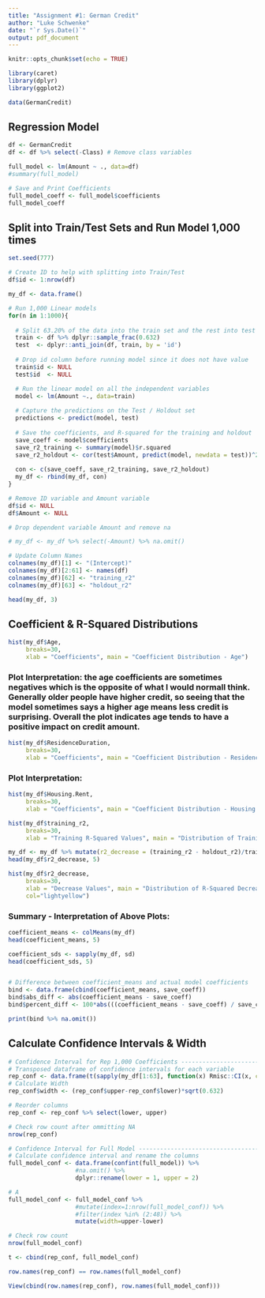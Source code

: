 ```yaml
---
title: "Assignment #1: German Credit"
author: "Luke Schwenke"
date: "`r Sys.Date()`"
output: pdf_document
---
```


```r
knitr::opts_chunk$set(echo = TRUE)

library(caret)
library(dplyr)
library(ggplot2)

data(GermanCredit)
```

## Regression Model

```r

df <- GermanCredit
df <- df %>% select(-Class) # Remove class variables

full_model <- lm(Amount ~ ., data=df)
#summary(full_model)

# Save and Print Coefficients
full_model_coeff <- full_model$coefficients
full_model_coeff

```

## Split into Train/Test Sets and Run Model 1,000 times

```r

set.seed(777)

# Create ID to help with splitting into Train/Test
df$id <- 1:nrow(df)

my_df <- data.frame()

# Run 1,000 Linear models
for(n in 1:1000){
  
  # Split 63.20% of the data into the train set and the rest into test
  train <- df %>% dplyr::sample_frac(0.632)
  test  <- dplyr::anti_join(df, train, by = 'id') 
  
  # Drop id column before running model since it does not have value
  train$id <- NULL
  test$id  <- NULL

  # Run the linear model on all the independent variables
  model <- lm(Amount ~., data=train)
  
  # Capture the predictions on the Test / Holdout set
  predictions <- predict(model, test)
  
  # Save the coefficients, and R-squared for the training and holdout
  save_coeff <- model$coefficients
  save_r2_training <- summary(model)$r.squared
  save_r2_holdout <- cor(test$Amount, predict(model, newdata = test))^2
  
  con <- c(save_coeff, save_r2_training, save_r2_holdout)
  my_df <- rbind(my_df, con)
}

# Remove ID variable and Amount variable
df$id <- NULL
df$Amount <- NULL

# Drop dependent variable Amount and remove na

# my_df <- my_df %>% select(-Amount) %>% na.omit()

# Update Column Names
colnames(my_df)[1] <- "(Intercept)"
colnames(my_df)[2:61] <- names(df)
colnames(my_df)[62] <- "training_r2"
colnames(my_df)[63] <- "holdout_r2"

head(my_df, 3)

```

## Coefficient & R-Squared Distributions

```r

hist(my_df$Age, 
     breaks=30,
     xlab = "Coefficients", main = "Coefficient Distribution - Age")

```

### Plot Interpretation: the age coefficients are sometimes negatives which is the opposite of what I would normall think. Generally older people have higher credit, so seeing that the model sometimes says a higher age means less credit is surprising. Overall the plot indicates age tends to have a positive impact on credit amount.

```r
hist(my_df$ResidenceDuration, 
     breaks=30,
     xlab = "Coefficients", main = "Coefficient Distribution - Residence Duration", col="lightblue")
```

### Plot Interpretation: 

```r
hist(my_df$Housing.Rent, 
     breaks=30,
     xlab = "Coefficients", main = "Coefficient Distribution - Housing Rent", col="lightgreen")
```

```r
hist(my_df$training_r2, 
     breaks=30,
     xlab = "Training R-Squared Values", main = "Distribution of Training R-Squared", col="pink")
```

```r
my_df <- my_df %>% mutate(r2_decrease = (training_r2 - holdout_r2)/training_r2)
head(my_df$r2_decrease, 5)

hist(my_df$r2_decrease, 
     breaks=30,
     xlab = "Decrease Values", main = "Distribution of R-Squared Decrease (Training vs. Holdout)",    
     col="lightyellow")

```

### Summary - Interpretation of Above Plots: 

```r

coefficient_means <- colMeans(my_df)
head(coefficient_means, 5)

coefficient_sds <- sapply(my_df, sd)
head(coefficient_sds, 5)


# Difference between coefficient_means and actual model coefficients
bind <- data.frame(cbind(coefficient_means, save_coeff))
bind$abs_diff <- abs(coefficient_means - save_coeff)
bind$percent_diff <- 100*abs(((coefficient_means - save_coeff) / save_coeff))

print(bind %>% na.omit())
```

## Calculate Confidence Intervals & Width
```r

# Confidence Interval for Rep 1,000 Coefficients -------------------------------
# Transposed dataframe of confidence intervals for each variable
rep_conf <- data.frame(t(sapply(my_df[1:63], function(x) Rmisc::CI(x, ci=0.975)))) #%>% na.omit()
# Calculate Width
rep_conf$width <- (rep_conf$upper-rep_conf$lower)*sqrt(0.632)

# Reorder columns
rep_conf <- rep_conf %>% select(lower, upper)

# Check row count after ommitting NA
nrow(rep_conf)

# Confidence Interval for Full Model -------------------------------------------
# Calculate confidence interval and rename the columns
full_model_conf <- data.frame(confint(full_model)) %>% 
                   #na.omit() %>% 
                   dplyr::rename(lower = 1, upper = 2)

# A
full_model_conf <- full_model_conf %>% 
                   #mutate(index=1:nrow(full_model_conf)) %>% 
                   #filter(index %in% (2:48)) %>% 
                   mutate(width=upper-lower)

# Check row count
nrow(full_model_conf)

t <- cbind(rep_conf, full_model_conf)

row.names(rep_conf) == row.names(full_model_conf)

View(cbind(row.names(rep_conf), row.names(full_model_conf)))

```


